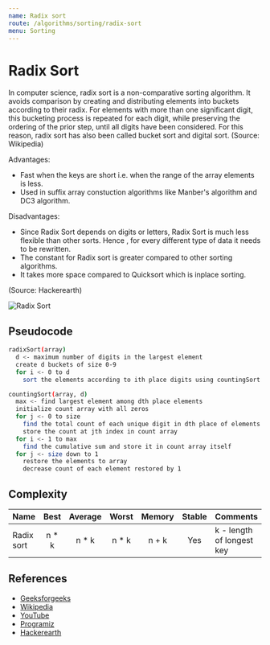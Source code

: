 ```yaml
---
name: Radix sort
route: /algorithms/sorting/radix-sort
menu: Sorting
---
```


# Radix Sort

In computer science, radix sort is a non-comparative sorting algorithm. It
avoids comparison by creating and distributing elements into buckets according
to their radix. For elements with more than one significant digit, this
bucketing process is repeated for each digit, while preserving the ordering of
the prior step, until all digits have been considered. For this reason, radix
sort has also been called bucket sort and digital sort. (Source: Wikipedia)

Advantages:

- Fast when the keys are short i.e. when the range of the array elements is
  less.
- Used in suffix array constuction algorithms like Manber's algorithm and DC3
  algorithm.

Disadvantages:

- Since Radix Sort depends on digits or letters, Radix Sort is much less
  flexible than other sorts. Hence , for every different type of data it needs
  to be rewritten.
- The constant for Radix sort is greater compared to other sorting algorithms.
- It takes more space compared to Quicksort which is inplace sorting.

(Source: Hackerearth)

![Radix Sort](https://www.researchgate.net/publication/291086231/figure/fig1/AS:614214452404240@1523451545568/Simplistic-illustration-of-the-steps-performed-in-a-radix-sort-In-this-example-the.png)

## Pseudocode

```bash
radixSort(array)
  d <- maximum number of digits in the largest element
  create d buckets of size 0-9
  for i <- 0 to d
    sort the elements according to ith place digits using countingSort

countingSort(array, d)
  max <- find largest element among dth place elements
  initialize count array with all zeros
  for j <- 0 to size
    find the total count of each unique digit in dth place of elements and
    store the count at jth index in count array
  for i <- 1 to max
    find the cumulative sum and store it in count array itself
  for j <- size down to 1
    restore the elements to array
    decrease count of each element restored by 1
```

## Complexity

| Name       |  Best  | Average | Worst  | Memory | Stable | Comments                  |
| ---------- | :----: | :-----: | :----: | :----: | :----: | :------------------------ |
| Radix sort | n \* k | n \* k  | n \* k | n + k  |  Yes   | k - length of longest key |

## References

- [Geeksforgeeks](https://www.geeksforgeeks.org/radix-sort/)
- [Wikipedia](https://en.wikipedia.org/wiki/Radix_sort)
- [YouTube](https://www.youtube.com/watch?v=nu4gDuFabIM&ab_channel=GeeksforGeeks)
- [Programiz](https://www.programiz.com/dsa/radix-sort)
- [Hackerearth](https://www.hackerearth.com/practice/algorithms/sorting/radix-sort/tutorial/)
